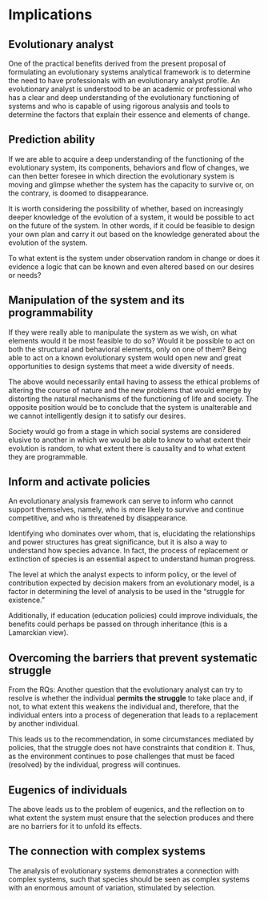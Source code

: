 # Implications

## Evolutionary analyst

One of the practical benefits derived from the present proposal of formulating an evolutionary systems analytical framework is to determine the need to have professionals with an evolutionary analyst profile. An evolutionary analyst is understood to be an academic or professional who has a clear and deep understanding of the evolutionary functioning of systems and who is capable of using rigorous analysis and tools to determine the factors that explain their essence and elements of change.

## Prediction ability

If we are able to acquire a deep understanding of the functioning of the evolutionary system, its components, behaviors and flow of changes, we can then better foresee in which direction the evolutionary system is moving and glimpse whether the system has the capacity to survive or, on the contrary, is doomed to disappearance.

It is worth considering the possibility of whether, based on increasingly deeper knowledge of the evolution of a system, it would be possible to act on the future of the system. In other words, if it could be feasible to design your own plan and carry it out based on the knowledge generated about the evolution of the system.

To what extent is the system under observation random in change or does it evidence a logic that can be known and even altered based on our desires or needs?

## Manipulation of the system and its programmability
If they were really able to manipulate the system as we wish, on what elements would it be most feasible to do so? Would it be possible to act on both the structural and behavioral elements, only on one of them? Being able to act on a known evolutionary system would open new and great opportunities to design systems that meet a wide diversity of needs.

The above would necessarily entail having to assess the ethical problems of altering the course of nature and the new problems that would emerge by distorting the natural mechanisms of the functioning of life and society. The opposite position would be to conclude that the system is unalterable and we cannot intelligently design it to satisfy our desires.

Society would go from a stage in which social systems are considered elusive to another in which we would be able to know to what extent their evolution is random, to what extent there is causality and to what extent they are programmable.

## Inform and activate policies

An evolutionary analysis framework can serve to inform who cannot support themselves, namely, who is more likely to survive and continue competitive, and who is threatened by disappearance.

Identifying who dominates over whom, that is, elucidating the relationships and power structures has great significance, but it is also a way to understand how species advance. In fact, the process of replacement or extinction of species is an essential aspect to understand human progress.

The level at which the analyst expects to inform policy, or the level of contribution expected by decision makers from an evolutionary model, is a factor in determining the level of analysis to be used in the "struggle for existence."

Additionally, if education (education policies) could improve individuals, the benefits could perhaps be passed on through inheritance (this is a Lamarckian view).

## Overcoming the barriers that prevent systematic struggle

From the RQs: Another question that the evolutionary analyst can try to resolve is whether the individual **permits the struggle** to take place and, if not, to what extent this weakens the individual and, therefore, that the individual enters into a process of degeneration that leads to a replacement by another individual.

This leads us to the recommendation, in some circumstances mediated by policies, that the struggle does not have constraints that condition it. Thus, as the environment continues to pose challenges that must be faced (resolved) by the individual, progress will continues.

## Eugenics of individuals
The above leads us to the problem of eugenics, and the reflection on to what extent the system must ensure that the selection produces and there are no barriers for it to unfold its effects.

## The connection with complex systems
The analysis of evolutionary systems demonstrates a connection with complex systems, such that species should be seen as complex systems with an enormous amount of variation, stimulated by selection.
